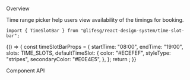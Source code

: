 
<Meta title="Modules/TimeSlotBar" component={TimeSlotBar} />

<Title>TimeSlotBar</Title>

<Secondary>Overview</Secondary>

Time range picker help users view availability of the timings for booking.

```tsx
import { TimeSlotBar } from "@lifesg/react-design-system/time-slot-bar";
```

<Canvas>
    <Story name="TimeSlotBar">
        {() => {
            const timeSlotBarProps = {
                startTime: "08:00",
                endTime: "19:00",
                slots: TIME_SLOTS,
                defaultTimeSlot: {
                    color: "#ECEFEF",
                    styleType: "stripes",
                    secondaryColor: "#E0E4E5",
                },
            };
            return <TimeSlotBar {...timeSlotBarProps} />;
        }}
    </Story>
</Canvas>

<Secondary>Component API</Secondary>

<PropsTable />
